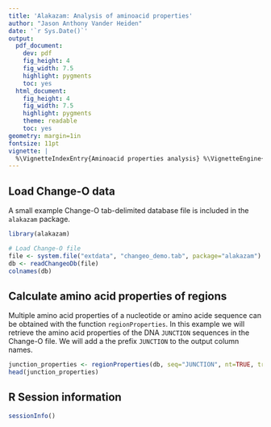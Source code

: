 ```yaml
---
title: 'Alakazam: Analysis of aminoacid properties'
author: "Jason Anthony Vander Heiden"
date: '`r Sys.Date()`'
output:
  pdf_document:
    dev: pdf
    fig_height: 4
    fig_width: 7.5
    highlight: pygments
    toc: yes
  html_document:
    fig_height: 4
    fig_width: 7.5
    highlight: pygments
    theme: readable
    toc: yes
geometry: margin=1in
fontsize: 11pt
vignette: |
  %\VignetteIndexEntry{Aminoacid properties analysis} %\VignetteEngine{knitr::rmarkdown} %\usepackage[utf8]{inputenc}
---
```



Load Change-O data
--------------------------------------------------------------------------------
A small example Change-O tab-delimited database file is included in the 
`alakazam` package. 

```r
library(alakazam)

# Load Change-O file
file <- system.file("extdata", "changeo_demo.tab", package="alakazam")
db <- readChangeoDb(file)
colnames(db)
```

Calculate amino acid properties of regions
-------------------------------------------
Multiple amino acid properties of a nucleotide or amino acide sequence can be obtained with the function `regionProperties`.  In this example we will retrieve the amino acid properties of the DNA `JUNCTION` sequences in the Change-O file. We will add a the prefix `JUNCTION` to the output column names.

```r
junction_properties <- regionProperties(db, seq="JUNCTION", nt=TRUE, trim=FALSE, label="JUNCTION")
head(junction_properties)
```

R Session information
-------
```r
sessionInfo()
```

